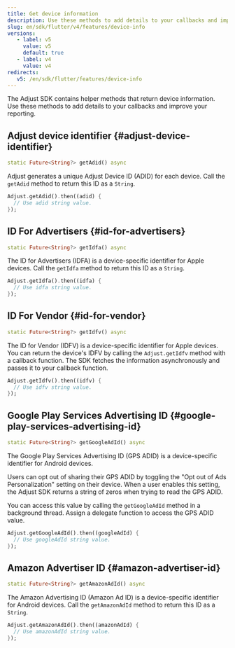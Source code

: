 ```yaml
---
title: Get device information
description: Use these methods to add details to your callbacks and improve your reporting.
slug: en/sdk/flutter/v4/features/device-info
versions:
   - label: v5
     value: v5
     default: true
   - label: v4
     value: v4
redirects:
   v5: /en/sdk/flutter/features/device-info
---
```


The Adjust SDK contains helper methods that return device information. Use these methods to add details to your callbacks and improve your reporting.

## Adjust device identifier {#adjust-device-identifier}

<CodeBlock title="Method signature">

```dart
static Future<String?> getAdid() async
```

</CodeBlock>

Adjust generates a unique Adjust Device ID (ADID) for each device. Call the `getAdid` method to return this ID as a `String`.

```dart
Adjust.getAdid().then((adid) {
  // Use adid string value.
});
```

## ID For Advertisers {#id-for-advertisers}

<CodeBlock title="Method signature">

```dart
static Future<String?> getIdfa() async
```

</CodeBlock>

The ID for Advertisers (IDFA) is a device-specific identifier for Apple devices. Call the `getIdfa` method to return this ID as a `String`.

```dart
Adjust.getIdfa().then((idfa) {
  // Use idfa string value.
});
```

## ID For Vendor {#id-for-vendor}

<CodeBlock title="Method signature">

```dart
static Future<String?> getIdfv() async
```

</CodeBlock>

The ID for Vendor (IDFV) is a device-specific identifier for Apple devices. You can return the device's IDFV by calling the `Adjust.getIdfv` method with a callback function. The SDK fetches the information asynchronously and passes it to your callback function.

```dart
Adjust.getIdfv().then((idfv) {
  // Use idfv string value.
});
```

## Google Play Services Advertising ID {#google-play-services-advertising-id}

<CodeBlock title="Method signature">

```dart
static Future<String?> getGoogleAdId() async
```

</CodeBlock>

The Google Play Services Advertising ID (GPS ADID) is a device-specific identifier for Android devices.

Users can opt out of sharing their GPS ADID by toggling the "Opt out of Ads Personalization" setting on their device. When a user enables this setting, the Adjust SDK returns a string of zeros when trying to read the GPS ADID.

You can access this value by calling the `getGoogleAdId` method in a background thread. Assign a delegate function to access the GPS ADID value.

```dart
Adjust.getGoogleAdId().then((googleAdId) {
  // Use googleAdId string value.
});
```

## Amazon Advertiser ID {#amazon-advertiser-id}

<CodeBlock title="Method signature">

```dart
static Future<String?> getAmazonAdId() async
```

</CodeBlock>

The Amazon Advertising ID (Amazon Ad ID) is a device-specific identifier for Android devices. Call the `getAmazonAdId` method to return this ID as a `String`.

```dart
Adjust.getAmazonAdId().then((amazonAdId) {
  // Use amazonAdId string value.
});
```
